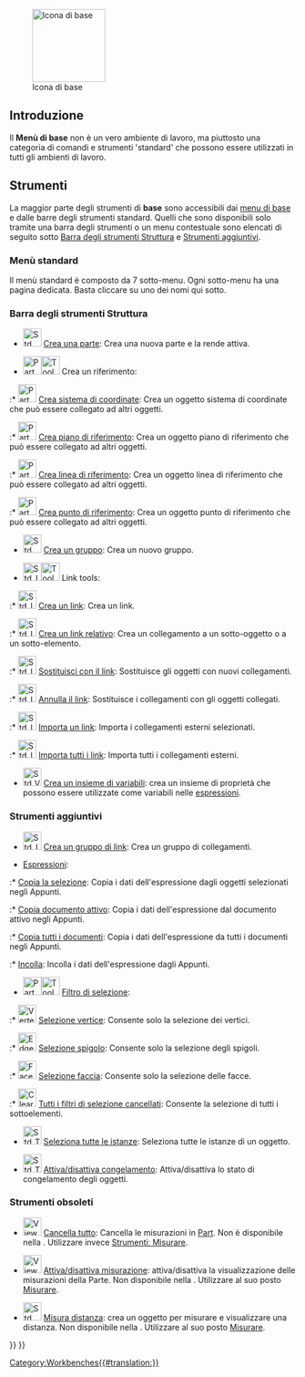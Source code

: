 <languages/>

{{Docnav/it
|[[Workbenches/it|Ambienti di lavoro]]
|[[Assembly_Workbench/it|Ambiente Assembly]]
|IconL=
|IconR=Workbench_Assembly.svg
}}

[[Image:Freecad.svg|thumb|128px|Icona di base]]

{{TOCright}}

<span id="Introduction"></span>
==Introduzione==

Il '''Menù di base''' non è un vero ambiente di lavoro, ma piuttosto una categoria di comandi e strumenti 'standard' che possono essere utilizzati in tutti gli ambienti di lavoro.

<span id="Tools"></span>
==Strumenti==

La maggior parte degli strumenti di '''base''' sono accessibili dai [[Standard_Menu/it|menu di base]] e dalle barre degli strumenti standard. Quelli che sono disponibili solo tramite una barra degli strumenti o un menu contestuale sono elencati di seguito sotto [[#Barra_degli_strumenti_Struttura|Barra degli strumenti Struttura]] e [[#Strumenti_aggiuntivi|Strumenti aggiuntivi]].

<span id="Standard_menu"></span>
===Menù standard===

Il menù standard è composto da 7 sotto-menu. Ogni sotto-menu ha una pagina dedicata. Basta cliccare su uno dei nomi qui sotto.

{{StdMenu
|
[[Std_File_Menu/it|File]]
&nbsp;&nbsp;&nbsp;
[[Std_Edit_Menu/it|Modifica]]
&nbsp;&nbsp;&nbsp;
[[Std_View_Menu/it|Visualizza]]
&nbsp;&nbsp;&nbsp;
[[Std_Tools_Menu/it|Strumenti]]
&nbsp;&nbsp;&nbsp;
[[Std_Macro_Menu/it|Macro]]
&nbsp;&nbsp;&nbsp;
[[Std_Windows_Menu/it|Finestre]]
&nbsp;&nbsp;&nbsp;
[[Std_Help_Menu/it|Aiuto]]
}}

<span id="Structure_toolbar"></span>
===Barra degli strumenti Struttura ===

* [[File:Std_Part.svg|32px]] [[Std_Part/it|Crea una parte]]: Crea una nuova parte e la rende attiva.

* <span id="Part_Datums">[[File:Part_CoordinateSystem.svg|x32px]][[Image:Toolbar_flyout_arrow_blue_background.svg|x32px]] Crea un riferimento: {{Version/it|1.1}}</span><!--Do not edit span id: the Part_Datums pages redirect here-->

:* [[File:Part_CoordinateSystem.svg|32px]] [[Part_CoordinateSystem/it|Crea sistema di coordinate]]: Crea un oggetto sistema di coordinate che può essere collegato ad altri oggetti. {{Version/it|1.1}}

:* [[File:Part_DatumPlane.svg|32px]] [[Part_DatumPlane/it|Crea piano di riferimento]]: Crea un oggetto piano di riferimento che può essere collegato ad altri oggetti. {{Version/it|1.1}}

:* [[File:Part_DatumLine.svg|32px]] [[Part_DatumLine/it|Crea linea di riferimento]]: Crea un oggetto linea di riferimento che può essere collegato ad altri oggetti. {{Version/it|1.1}}

:* [[File:Part_DatumPoint.svg|32px]] [[Part_DatumPoint/it|Crea punto di riferimento]]: Crea un oggetto punto di riferimento che può essere collegato ad altri oggetti. {{Version/it|1.1}}

* [[File:Std_Group.svg|32px]] [[Std_Group/it|Crea un gruppo]]: Crea un nuovo gruppo.

* <span id="Std_LinkActions">[[File:Std_LinkMake.svg|x32px]][[Image:Toolbar_flyout_arrow_blue_background.svg|x32px]] Link tools:</span><!--Do not edit span id: the Std_LinkActions pages redirect here-->

:* [[File:Std_LinkMake.svg|32px]] [[Std_LinkMake/it|Crea un link]]: Crea un link.

:* [[File:Std_LinkMakeRelative.svg|32px]] [[Std_LinkMakeRelative/it|Crea un link relativo]]: Crea un collegamento a un sotto-oggetto o a un sotto-elemento.

:* [[File:Std_LinkReplace.svg|32px]] [[Std_LinkReplace/it|Sostituisci con il link]]: Sostituisce gli oggetti con nuovi collegamenti.

:* [[File:Std_LinkUnlink.svg|32px]] [[Std_LinkUnlink/it|Annulla il link]]: Sostituisce i collegamenti con gli oggetti collegati.

:* [[File:Std_LinkImport.svg|32px]] [[Std_LinkImport/it|Importa un link]]: Importa i collegamenti esterni selezionati.

:* [[File:Std_LinkImportAll.svg|32px]] [[Std_LinkImportAll/it|Importa tutti i link]]: Importa tutti i collegamenti esterni.

* [[File:Std_VarSet.svg|32px]] [[Std_VarSet|Crea un insieme di variabili]]: crea un insieme di proprietà che possono essere utilizzate come variabili nelle [[Expressions/it|espressioni]]. {{Version/it|1.0}}

<span id="Additional_tools"></span>
===Strumenti aggiuntivi===

* [[File:Std_LinkMakeGroup.svg|32px]] [[Std_LinkMakeGroup/it|Crea un gruppo di link]]: Crea un gruppo di collegamenti.

* [[Std_Expressions/it|Espressioni]]:

:* [[Std_Expressions/it#Copia_la_selezione|Copia la selezione]]: Copia i dati dell'espressione dagli oggetti selezionati negli Appunti.

:* [[Std_Expressions/it#Copia_documento_attivo|Copia documento attivo]]: Copia i dati dell'espressione dal documento attivo negli Appunti.

:* [[Std_Expressions/it#Copia_tutti_i_documenti|Copia tutti i documenti]]: Copia i dati dell'espressione da tutti i documenti negli Appunti.

:* [[Std_Expressions/it#Incolla|Incolla]]: Incolla i dati dell'espressione dagli Appunti.

* [[Image:Part_SelectFilter.svg|x32px]][[Image:Toolbar_flyout_arrow_blue_background.svg|x32px]] [[Part_SelectFilter/it|Filtro di selezione]]: {{Version/it|1.0}}

:* [[Image:Vertex-selection.svg|32px]] [[Part_SelectFilter/it#Selezione_vertice|Selezione vertice]]: Consente solo la selezione dei vertici.

:* [[Image:Edge-selection.svg|32px]] [[Part_SelectFilter/it#Selezione_spigolo|Selezione spigolo]]: Consente solo la selezione degli spigoli.

:* [[Image:Face-selection.svg|32px]] [[Part_SelectFilter/it#Selezione_faccia|Selezione faccia]]: Consente solo la selezione delle facce.

:* [[Image:Clear-selection.svg|32px]] [[Part_SelectFilter/it#Tutti_i_filtri_di_selezione_cancellati|Tutti i filtri di selezione cancellati]]: Consente la selezione di tutti i sottoelementi.

* [[File:Std_TreeSelectAllInstances.svg|32px]] [[Std_TreeSelectAllInstances/it|Seleziona tutte le istanze]]: Seleziona tutte le istanze di un oggetto.

* [[File:Std_ToggleFreeze.svg|32px]] [[Std_ToggleFreeze/it|Attiva/disattiva congelamento]]: Attiva/disattiva lo stato di congelamento degli oggetti.
{{Version/it|1.0}}

<span id="Obsolete_tools"></span>
===Strumenti obsoleti===

* [[Image:View_Measure_Clear_All.svg|32px]] [[View_Measure_Clear_All/it|Cancella tutto]]: Cancella le misurazioni in [[Part_Workbench/it|Part]]. Non è disponibile nella {{VersionPlus/it|1.0}}. Utilizzare invece [[Std_Measure|Strumentiː Misurare]].

* [[Image:View_Measure_Toggle_All.svg|32px]] [[View_Measure_Toggle_All/it|Attiva/disattiva misurazione]]: attiva/disattiva la visualizzazione delle misurazioni della Parte. Non disponibile nella {{VersionPlus/it|1.0}}. Utilizzare al suo posto [[Std Measure/it|Misurare]].

* [[Image:Std_MeasureDistance.svg|32px]] [[Std_MeasureDistance/it|Misura distanza]]: crea un oggetto per misurare e visualizzare una distanza. Non disponibile nella {{VersionPlus/it|1.0}}. Utilizzare al suo posto [[Std Measure/it|Misurare]].


{{Docnav/it
|[[Workbenches/it|Ambienti di lavoro]]
|[[Assembly_Workbench/it|Ambiente Assembly]]
|IconL=
|IconR=Workbench_Assembly.svg
}}

{{Std_Base_navi{{#translation:}}}}
{{Userdocnavi{{#translation:}}}}
[[Category:Workbenches{{#translation:}}]]